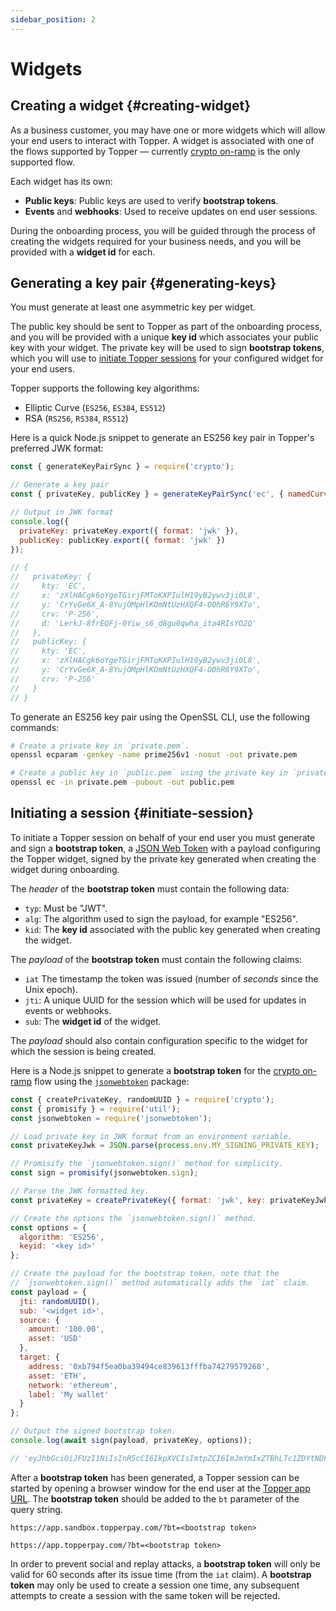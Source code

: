 ```yaml
---
sidebar_position: 2
---
```


# Widgets

## Creating a widget {#creating-widget}

As a business customer, you may have one or more widgets which will allow your end users to interact with Topper. A widget is associated with one of the flows supported by Topper — currently [crypto on-ramp](./flows/crypto-onramp.mdx) is the only supported flow.

Each widget has its own:

- **Public keys**: Public keys are used to verify **bootstrap tokens**.
- **Events** and **webhooks**: Used to receive updates on end user sessions.

During the onboarding process, you will be guided through the process of creating the widgets required for your business needs, and you will be provided with a **widget id** for each.

## Generating a key pair {#generating-keys}

You must generate at least one asymmetric key per widget.

The public key should be sent to Topper as part of the onboarding process, and you will be provided with a unique **key id** which associates your public key with your widget. The private key will be used to sign **bootstrap tokens**, which you will use to [initiate Topper sessions](#initiate-session) for your configured widget for your end users.

Topper supports the following key algorithms:

- Elliptic Curve (`ES256`, `ES384`, `ES512`)
- RSA (`RS256`, `RS384`, `RS512`)


<Tabs>
  <TabItem label="Node.js" value="nodejs" default>

Here is a quick Node.js snippet to generate an ES256 key pair in Topper's preferred JWK format:

```js
const { generateKeyPairSync } = require('crypto');

// Generate a key pair
const { privateKey, publicKey } = generateKeyPairSync('ec', { namedCurve: 'prime256v1' });

// Output in JWK format
console.log({
  privateKey: privateKey.export({ format: 'jwk' }),
  publicKey: publicKey.export({ format: 'jwk' })
});

// {
//   privateKey: {
//     kty: 'EC',
//     x: 'zXlHACgk6oYgeTGirjFMToKXPIulH19yB2ywv3ji0L8',
//     y: 'CrYvGe6X_A-8YujOMpHlKOmNtUzHXQF4-O0hR6Y9XTo',
//     crv: 'P-256',
//     d: 'LerkJ-8frEQFj-0Yiw_s6_d8gu0qwha_ita4RIsYO2Q'
//   },
//   publicKey: {
//     kty: 'EC',
//     x: 'zXlHACgk6oYgeTGirjFMToKXPIulH19yB2ywv3ji0L8',
//     y: 'CrYvGe6X_A-8YujOMpHlKOmNtUzHXQF4-O0hR6Y9XTo',
//     crv: 'P-256'
//   }
// }
```

  </TabItem>
  <TabItem label="OpenSSL CLI" value="openssl">

To generate an ES256 key pair using the OpenSSL CLI, use the following commands:

```bash
# Create a private key in `private.pem`.
openssl ecparam -genkey -name prime256v1 -noout -out private.pem

# Create a public key in `public.pem` using the private key in `private.pem`.
openssl ec -in private.pem -pubout -out public.pem
```

  </TabItem>
</Tabs>

## Initiating a session {#initiate-session}

To initiate a Topper session on behalf of your end user you must generate and sign a **bootstrap token**, a [JSON Web Token](https://www.rfc-editor.org/rfc/rfc7519) with a payload configuring the Topper widget, signed by the private key generated when creating the widget during onboarding.

The _header_ of the **bootstrap token** must contain the following data:

- `typ`: Must be "JWT".
- `alg`: The algorithm used to sign the payload, for example "ES256".
- `kid`: The **key id** associated with the public key generated when creating the widget.

The _payload_ of the **bootstrap token** must contain the following claims:

- `iat` The timestamp the token was issued (number of _seconds_ since the Unix epoch).
- `jti`: A unique UUID for the session which will be used for updates in events or webhooks.
- `sub`: The **widget id** of the widget.

The _payload_ should also contain configuration specific to the widget for which the session is being created.


<Tabs>
  <TabItem label="Node.js" value="nodejs" default>

Here is a Node.js snippet to generate a **bootstrap token** for the [crypto on-ramp](./flows/crypto-onramp.mdx) flow using the [`jsonwebtoken`](https://github.com/auth0/node-jsonwebtoken) package:

```js
const { createPrivateKey, randomUUID } = require('crypto');
const { promisify } = require('util');
const jsonwebtoken = require('jsonwebtoken');

// Load private key in JWK format from an environment variable.
const privateKeyJwk = JSON.parse(process.env.MY_SIGNING_PRIVATE_KEY);

// Promisify the `jsonwebtoken.sign()` method for simplicity.
const sign = promisify(jsonwebtoken.sign);

// Parse the JWK formatted key.
const privateKey = createPrivateKey({ format: 'jwk', key: privateKeyJwk });

// Create the options the `jsonwebtoken.sign()` method.
const options = {
  algorithm: 'ES256',
  keyid: '<key id>'
};

// Create the payload for the bootstrap token, note that the
// `jsonwebtoken.sign()` method automatically adds the `iat` claim.
const payload = {
  jti: randomUUID(),
  sub: '<widget id>',
  source: {
    amount: '100.00',
    asset: 'USD'
  },
  target: {
    address: '0xb794f5ea0ba39494ce839613fffba74279579268',
    asset: 'ETH',
    network: 'ethereum',
    label: 'My wallet'
  }
};

// Output the signed bootstrap token.
console.log(await sign(payload, privateKey, options));

// 'eyJhbGciOiJFUzI1NiIsInR5cCI6IkpXVCIsImtpZCI6ImJmYmIxZTBhLTc1ZDYtNDFlYi1hZjY4LTY1ODRlMTY3ZDQwMCJ9.eyJqdGkiOiJmNThmZTk0Yi1kNjUxLTQ4NmYtOTEwYS1jZmMyMWYyZGM1NTciLCJzdWIiOiIyOWQwY2U4Mi02ZTdkLTQ5OGMtYTUxZC03MDcxZGUyYTQ4Y2UiLCJzb3VyY2UiOnsiYW1vdW50IjoiMTAwLjAwIiwiYXNzZXQiOiJVU0QifSwidGFyZ2V0Ijp7ImFkZHJlc3MiOiIweGI3OTRmNWVhMGJhMzk0OTRjZTgzOTYxM2ZmZmJhNzQyNzk1NzkyNjgiLCJhc3NldCI6IkVUSCIsIm5ldHdvcmsiOiJldGhlcmV1bSIsImxhYmVsIjoiTXkgd2FsbGV0In0sImlhdCI6MTY3OTMyMTI0Nn0.uVwWAC37b6qdc74aGSRCcXzNDIzOXCdibFcv6k68tFXCYknItzkoUDapMl798r2nXEq9jq7VSZMuYvbakmo0Hw'
```

  </TabItem>
</Tabs>

After a **bootstrap token** has been generated, a Topper session can be started by opening a browser window for the end user at the [Topper app URL](./environments.md). The **bootstrap token** should be added to the `bt` parameter of the query string.

<Tabs>
  <TabItem label="Sandbox" value="sandbox" default>

```
https://app.sandbox.topperpay.com/?bt=<bootstrap token>
```

  </TabItem>
  <TabItem label="Production" value="production" default>

```
https://app.topperpay.com/?bt=<bootstrap token>
```

  </TabItem>
</Tabs>

In order to prevent social and replay attacks, a **bootstrap token** will only be valid for 60 seconds after its issue time (from the `iat` claim). A **bootstrap token** may only be used to create a session one time, any subsequent attempts to create a session with the same token will be rejected.
